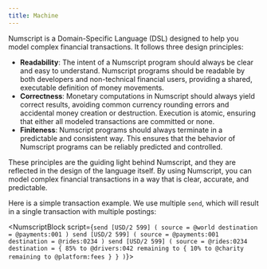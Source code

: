 ```yaml
---
title: Machine
---
```


Numscript is a Domain-Specific Language (DSL) designed to help you model complex financial transactions. It follows three design principles:

- **Readability**: The intent of a Numscript program should always be clear and easy to understand. Numscript programs should be readable by both developers and non-technical financial users, providing a shared, executable definition of money movements.
- **Correctness**: Monetary computations in Numscript should always yield correct results, avoiding common currency rounding errors and accidental money creation or destruction. Execution is atomic, ensuring that either all modeled transactions are committed or none.
- **Finiteness**: Numscript programs should always terminate in a predictable and consistent way. This ensures that the behavior of Numscript programs can be reliably predicted and controlled.

These principles are the guiding light behind Numscript, and they are reflected in the design of the language itself. By using Numscript, you can model complex financial transactions in a way that is clear, accurate, and predictable.

Here is a simple transaction example. We use multiple `send`, which will result in a single transaction with multiple postings:

<NumscriptBlock script={`send [USD/2 599] (
  source = @world
  destination = @payments:001
)
send [USD/2 599] (
  source = @payments:001
  destination = @rides:0234
)
send [USD/2 599] (
  source = @rides:0234
  destination = {
    85% to @drivers:042
    remaining to {
      10% to @charity
      remaining to @platform:fees
    }
  }
)`}></NumscriptBlock>
